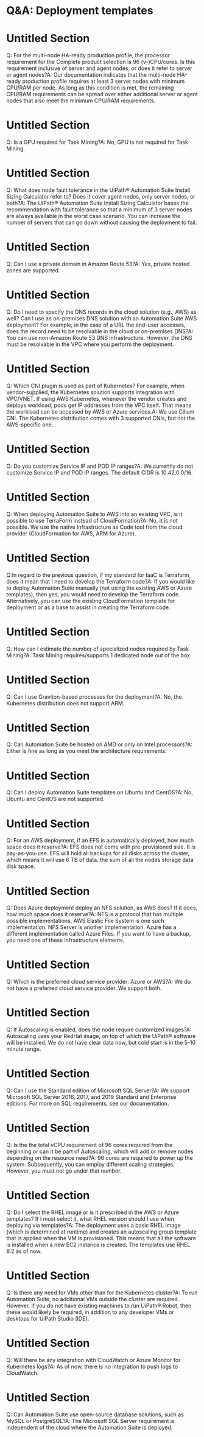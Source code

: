 ﻿# Q&A: Deployment templates

# Untitled Section

Q: For the multi-node HA-ready production profile, the processor requirement for the Complete product selection is 96 (v-)CPU/cores. Is this requirement inclusive of server and agent nodes, or does it refer to server or agent nodes?A: Our documentation indicates that the multi-node HA-ready production profile requires at least 3 server nodes with minimum CPU/RAM per node. As long as this condition is met, the remaining CPU/RAM requirements can be spread over either additional server or agent nodes that also meet the minimum CPU/RAM requirements.

# Untitled Section

Q: Is a GPU required for Task Mining?A: No, GPU is not required for Task Mining.

# Untitled Section

Q: What does node fault tolerance in the UiPath® Automation Suite Install Sizing Calculator refer to? Does it cover agent nodes, only server nodes, or both?A: The UiPath® Automation Suite Install Sizing Calculator bases the recommendation with fault tolerance so that a minimum of 3 server nodes are always available in the worst case scenario. You can increase the number of servers that can go down without causing the deployment to fail.

# Untitled Section

Q: Can I use a private domain in Amazon Route 53?A: Yes, private hosted zones are supported.

# Untitled Section

Q: Do I need to specify the DNS records in the cloud solution (e.g., AWS) as well? Can I use an on-premises DNS solution with an Automation Suite AWS deployment? For example, in the case of a URL the end-user accesses, does the record need to be resolvable in the cloud or on-premises DNS?A: You can use non-Amazon Route 53 DNS infrastructure. However, the DNS must be resolvable in the VPC where you perform the deployment.

# Untitled Section

Q: Which CNI plugin is used as part of Kubernetes? For example, when vendor-supplied, the Kubernetes solution supports integration with VPC/VNET. If using AWS Kubernetes, whenever the vendor creates and deploys workload, pods get IP addresses from the VPC itself. That means the workload can be accessed by AWS or Azure services.A: We use Cilium CNI. The Kubernetes distribution comes with 3 supported CNIs, but not the AWS-specific one.

# Untitled Section

Q: Do you customize Service IP and POD IP ranges?A: We currently do not customize Service IP and POD IP ranges. The default CIDR is 10.42.0.0/16.

# Untitled Section

Q: When deploying Automation Suite to AWS into an existing VPC, is it possible to use TerraForm instead of CloudFormation?A: No, it is not possible. We use the native Infrastructure as Code tool from the cloud provider (CloudFormation for AWS, ARM for Azure).

# Untitled Section

Q:In regard to the previous question, if my standard for IaaC is Terraform, does it mean that I need to develop the Terraform code?A: If you would like to deploy Automation Suite manually (not using the existing AWS or Azure templates), then yes, you would need to develop the Terraform code. Alternatively, you can use the existing CloudFormation template for deployment or as a base to assist in creating the Terraform code.

# Untitled Section

Q: How can I estimate the number of specialized nodes required by Task Mining?A: Task Mining requires/supports 1 dedicated node out of the box.

# Untitled Section

Q: Can I use Graviton-based processes for the deployment?A: No, the Kubernetes distribution does not support ARM.

# Untitled Section

Q: Can Automation Suite be hosted on AMD or only on Intel processors?A: Either is fine as long as you meet the architecture requirements.

# Untitled Section

Q: Can I deploy Automation Suite templates on Ubuntu and CentOS?A: No, Ubuntu and CentOS are not supported.

# Untitled Section

Q: For an AWS deployment, if an EFS is automatically deployed, how much space does it reserve?A: EFS does not come with pre-provisioned size. It is pay-as-you-use. EFS will hold all backups for all disks across the cluster, which means it will use 6 TB of data, the sum of all the nodes storage data disk space.

# Untitled Section

Q: Does Azure deployment deploy an NFS solution, as AWS does? If it does, how much space does it reserve?A: NFS is a protocol that has multiple possible implementations. AWS Elastic File System is one such implementation. NFS Server is another implementation. Azure has a different implementation called Azure Files. If you want to have a backup, you need one of these infrastructure elements.

# Untitled Section

Q: Which is the preferred cloud service provider: Azure or AWS?A: We do not have a preferred cloud service provider. We support both.

# Untitled Section

Q: If Autoscaling is enabled, does the node require customized images?A: Autoscaling uses your RedHat image, on top of which the UiPath® software will be installed. We do not have clear data now, but cold start is in the 5-10 minute range.

# Untitled Section

Q: Can I use the Standard edition of Microsoft SQL Server?A: We support Microsoft SQL Server 2016, 2017, and 2019 Standard and Enterprise editions. For more on SQL requirements, see our documentation.

# Untitled Section

Q: Is the the total vCPU requirement of 96 cores required from the beginning or can it be part of Autoscaling, which will add or remove nodes depending on the resource need?A: 96 cores are required to power up the system. Subsequently, you can employ different scaling strategies. However, you must not go under that number.

# Untitled Section

Q: Do I select the RHEL image or is it prescribed in the AWS or Azure templates? If I must select it, what RHEL version should I use when deploying via templates?A: The deployment uses a basic RHEL image (which is determined at runtime) and creates an autoscaling group template that is applied when the VM is provisioned. This means that all the software is installed when a new EC2 instance is created. The templates use RHEL 8.2 as of now.

# Untitled Section

Q: Is there any need for VMs other than for the Kubernetes cluster?A: To run Automation Suite, no additional VMs outside the cluster are required. However, if you do not have existing machines to run UiPath® Robot, then these would likely be required, in addition to any developer VMs or desktops for UiPath Studio (IDE).

# Untitled Section

Q: Will there be any integration with CloudWatch or Azure Monitor for Kubernetes logs?A: As of now, there is no integration to push logs to CloudWatch.

# Untitled Section

Q: Can Automation Suite use open-source database solutions, such as MySQL or PostgreSQL?A: The Microsoft SQL Server requirement is independent of the cloud where the Automation Suite is deployed.
